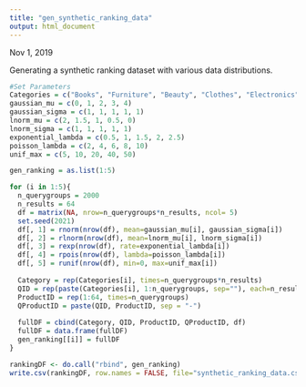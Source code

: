```yaml
---
title: "gen_synthetic_ranking_data"
output: html_document
---
```


Nov 1, 2019

Generating a synthetic ranking dataset with various data distributions.

```r
#Set Parameters
Categories = c("Books", "Furniture", "Beauty", "Clothes", "Electronics")
gaussian_mu = c(0, 1, 2, 3, 4)
gaussian_sigma = c(1, 1, 1, 1, 1)
lnorm_mu = c(2, 1.5, 1, 0.5, 0)
lnorm_sigma = c(1, 1, 1, 1, 1)
exponential_lambda = c(0.5, 1, 1.5, 2, 2.5)
poisson_lambda = c(2, 4, 6, 8, 10)
unif_max = c(5, 10, 20, 40, 50)

gen_ranking = as.list(1:5)

for (i in 1:5){
  n_querygroups = 2000
  n_results = 64
  df = matrix(NA, nrow=n_querygroups*n_results, ncol= 5)
  set.seed(2021)
  df[, 1] = rnorm(nrow(df), mean=gaussian_mu[i], gaussian_sigma[i])
  df[, 2] = rlnorm(nrow(df), mean=lnorm_mu[i], lnorm_sigma[i])
  df[, 3] = rexp(nrow(df), rate=exponential_lambda[i])
  df[, 4] = rpois(nrow(df), lambda=poisson_lambda[i])
  df[, 5] = runif(nrow(df), min=0, max=unif_max[i])
  
  Category = rep(Categories[i], times=n_querygroups*n_results)
  QID = rep(paste(Categories[i], 1:n_querygroups, sep=""), each=n_results)
  ProductID = rep(1:64, times=n_querygroups)
  QProductID = paste(QID, ProductID, sep = "-")
  
  fullDF = cbind(Category, QID, ProductID, QProductID, df)
  fullDF = data.frame(fullDF)
  gen_ranking[[i]] = fullDF
}

rankingDF <- do.call("rbind", gen_ranking)
write.csv(rankingDF, row.names = FALSE, file="synthetic_ranking_data.csv")
```

